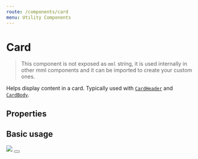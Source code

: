 ```yaml
---
route: /components/card
menu: Utility Components
---
```



# Card

> This component is not exposed as `mml` string, it is used internally in other mml components and it can be imported to create your custom ones.

Helps display content in a card. Typically used with [`CardHeader`](/components/card-header) and [`CardBody`](/components/card-body).

## Properties

<Props of={Card} />

## Basic usage

<Playground>
  <Card>
    <CardBody>
      <Image src="https://getstream.github.io/mml-react/public/door.jpg" />
      <MD text="**Door**" />
      <Text text="Locks, hinges, screens, stuck..." />
    </CardBody>
    <Button text="Select" />
  </Card>
</Playground>
